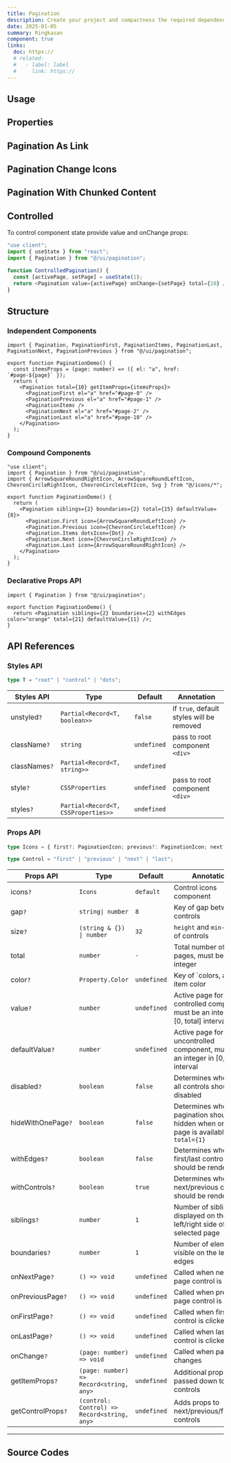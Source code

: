 ```yaml
---
title: Pagination
description: Create your project and compactness the required dependencies.
date: 2025-01-05
summary: Ringkasan
component: true
links:
  doc: https://
  # related:
  #   - label: label
  #     link: https://
---
```


## Usage

<PaginationDemosUsage />

## Properties

<PaginationDemosConfigurator />

## Pagination As Link

<PaginationDemosAsLink />

## Pagination Change Icons

<PaginationDemosChangeIcon />

## Pagination With Chunked Content

<PaginationDemosWithChunk />

## Controlled

To control component state provide value and onChange props:

```ts
"use client";
import { useState } from "react";
import { Pagination } from "@/ui/pagination";

function ControlledPagination() {
  const [activePage, setPage] = useState(1);
  return <Pagination value={activePage} onChange={setPage} total={10} />;
}
```

## Structure

### Independent Components

```tsx
import { Pagination, PaginationFirst, PaginationItems, PaginationLast, PaginationNext, PaginationPrevious } from "@/ui/pagination";

export function PaginationDemo() {
  const itemsProps = (page: number) => ({ el: "a", href: `#page-${page}` });
  return (
    <Pagination total={10} getItemProps={itemsProps}>
      <PaginationFirst el="a" href="#page-0" />
      <PaginationPrevious el="a" href="#page-1" />
      <PaginationItems />
      <PaginationNext el="a" href="#page-2" />
      <PaginationLast el="a" href="#page-10" />
    </Pagination>
  );
}
```

### Compound Components

```tsx
"use client";
import { Pagination } from "@/ui/pagination";
import { ArrowSquareRoundRightIcon, ArrowSquareRoundLeftIcon, ChevronCircleRightIcon, ChevronCircleLeftIcon, Svg } from "@/icons/*";

export function PaginationDemo() {
  return (
    <Pagination siblings={2} boundaries={2} total={15} defaultValue={8}>
      <Pagination.First icon={ArrowSquareRoundLeftIcon} />
      <Pagination.Previous icon={ChevronCircleLeftIcon} />
      <Pagination.Items dotsIcon={Dot} />
      <Pagination.Next icon={ChevronCircleRightIcon} />
      <Pagination.Last icon={ArrowSquareRoundRightIcon} />
    </Pagination>
  );
}
```

### Declarative Props API

```tsx
import { Pagination } from "@/ui/pagination";

export function PaginationDemo() {
  return <Pagination siblings={2} boundaries={2} withEdges color="orange" total={21} defaultValue={11} />;
}
```

## API References

### Styles API

```ts
type T = "root" | "control" | "dots";
```

| Styles API    | Type                                | Default     | Annotation                                |
| ------------- | ----------------------------------- | ----------- | ----------------------------------------- |
| unstyled`?`   | `Partial<Record<T, boolean>>`       | `false`     | if `true`, default styles will be removed |
| className`?`  | `string`                            | `undefined` | pass to root component `<div>`            |
| classNames`?` | `Partial<Record<T, string>>`        | `undefined` |                                           |
| style`?`      | `CSSProperties`                     | `undefined` | pass to root component `<div>`            |
| styles`?`     | `Partial<Record<T, CSSProperties>>` | `undefined` |                                           |

### Props API

```ts
type Icons = { first?: PaginationIcon; previous?: PaginationIcon; next?: PaginationIcon; last?: PaginationIcon; dots?: PaginationIcon };

type Control = "first" | "previous" | "next" | "last";
```

| Props API          | Type                                        | Default     | Annotation                                                                                 |
| ------------------ | ------------------------------------------- | ----------- | ------------------------------------------------------------------------------------------ |
| icons`?`           | `Icons`                                     | `default`   | Control icons component                                                                    |
| gap`?`             | `string\| number`                           | `8`         | Key of gap between controls                                                                |
| size`?`            | `(string & {}) \| number`                   | `32`        | `height` and `min-width` of controls                                                       |
| total              | `number`                                    | `-`         | Total number of pages, must be an integer                                                  |
| color`?`           | `Property.Color`                            | `undefined` | Key of `colors, active item color                                                          |
| value`?`           | `number`                                    | `undefined` | Active page for controlled component, must be an integer in \[0, total\] interval          |
| defaultValue`?`    | `number`                                    | `undefined` | Active page for uncontrolled component, must be an integer in \[0, total\] interval        |
| disabled`?`        | `boolean`                                   | `false`     | Determines whether all controls should be disabled                                         |
| hideWithOnePage`?` | `boolean`                                   | `false`     | Determines whether pagination should be hidden when only one page is available `total={1}` |
| withEdges`?`       | `boolean`                                   | `false`     | Determines whether first/last controls should be rendered                                  |
| withControls`?`    | `boolean`                                   | `true`      | Determines whether next/previous controls should be rendered                               |
| siblings`?`        | `number`                                    | `1`         | Number of siblings displayed on the left/right side of the selected page                   |
| boundaries`?`      | `number`                                    | `1`         | Number of elements visible on the left/right edges                                         |
| onNextPage`?`      | `() => void`                                | `undefined` | Called when next page control is clicked                                                   |
| onPreviousPage`?`  | `() => void`                                | `undefined` | Called when previous page control is clicked                                               |
| onFirstPage`?`     | `() => void`                                | `undefined` | Called when first page control is clicked                                                  |
| onLastPage`?`      | `() => void`                                | `undefined` | Called when last page control is clicked                                                   |
| onChange`?`        | `(page: number) => void`                    | `undefined` | Called when page changes                                                                   |
| getItemProps`?`    | `(page: number) => Record<string, any>`     | `undefined` | Additional props passed down to controls                                                   |
| getControlProps`?` | `(control: Control) => Record<string, any>` | `undefined` | Adds props to next/previous/first/last controls                                            |

---

## Source Codes

<SourceCodes name="pagination" />
